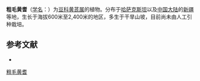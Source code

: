 {{Speciesbox
| name = 粗毛黄耆
| status = 
| status_system = 
| image =
| genus = Astragalus
| species = scabrisetus
| authority = Bong.
}}

'''粗毛黄耆'''（[[学名|学名]]：{{lang|la|''Astragalus scabrisetus''}}）为[[豆科|豆科]][[黄芪属|黄芪属]]的植物。分布于[[哈萨克斯坦|哈萨克斯坦]]以及[[中国大陆|中国大陆]]的[[新疆|新疆]]等地，生长于海拔600米至2,400米的地区，多生于干旱山坡，目前尚未由人工引种栽培。

== 参考文献 ==
<div class="references-small">
* {{cite web| url =http://www.bioinfo.cn/db05/KmzwSpecies.php?action=view&id=15794| title =粗毛黄耆| work =《中国高等植物数据库全库》| publisher =中国科学院微生物研究所| author =昆明植物研究所| accessdate =2009-02-25| deadurl =yes| archiveurl =https://web.archive.org/web/20160305103349/http://www.bioinfo.cn/db05/KmzwSpecies.php?action=view&id=15794| archivedate =2016-03-05}}
</div>
{{Taxonbar|from=Q15228112}}

[[Category:黄芪属|粗毛黄耆]]


{{植物小作品}}